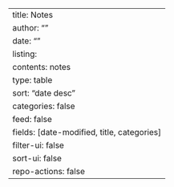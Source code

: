 ---
title: Notes
author: ""
date: ""
listing: 
  contents: notes
  type: table
  sort: "date desc"
  categories: false
  feed: false
  fields: [date-modified, title, categories]
  filter-ui: false
  sort-ui: false
repo-actions: false
---
